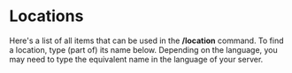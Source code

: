# Locations


Here's a list of all items that can be used in the **/location** command. To find a location, type (part of) its name below. Depending on the language, you may need to type the equivalent name in the language of your server.

<Locations />
